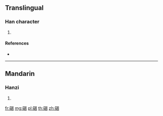 {{character info/new}}
==Translingual==

===Han character===
{{Han char|rn=112|rad=石|as=07|sn=12|four=16600|canj=MRWD}}

# {{defn|Han|sort=石07}}

====References====
* {{Han ref|kx=0831.100|dkj=24235|dj=1247.080|hdz=42433.080|uh=7871|ud=30833|bh=DACA|bd=56010}}

----

==Mandarin==

===Hanzi===
{{cmn-hanzi|pin=[[kǔn]] ([[kun3]])|wg=k'un<sup>3</sup>}}

# {{defn|lang=cmn|sort=石07}}

[[fr:硱]]
[[mg:硱]]
[[pl:硱]]
[[th:硱]]
[[zh:硱]]